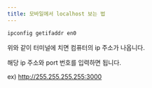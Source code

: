 ```yaml
---
title: 모바일에서 localhost 보는 법
---
```


```bash
ipconfig getifaddr en0
```

위와 같이 터미널에 치면 컴퓨터의 ip 주소가 나옵니다.

해당 ip 주소와 port 번호를 입력하면 됩니다.

ex) http://255.255.255.255:3000
